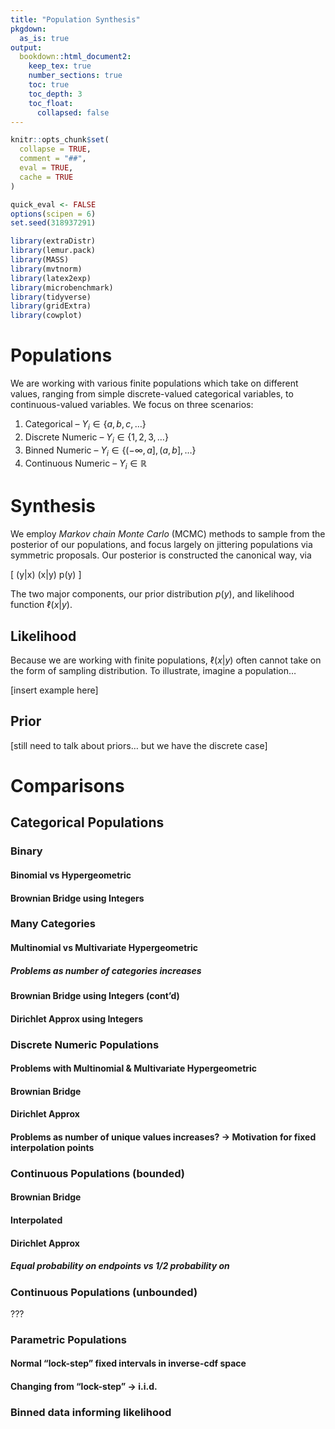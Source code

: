 ```yaml
---
title: "Population Synthesis"
pkgdown:
  as_is: true
output:
  bookdown::html_document2:
    keep_tex: true
    number_sections: true
    toc: true
    toc_depth: 3
    toc_float:
      collapsed: false
---
```


```r
knitr::opts_chunk$set(
  collapse = TRUE,
  comment = "##",
  eval = TRUE,
  cache = TRUE
)

quick_eval <- FALSE
options(scipen = 6)
set.seed(318937291)
```

```r
library(extraDistr)
library(lemur.pack)
library(MASS)
library(mvtnorm)
library(latex2exp)
library(microbenchmark)
library(tidyverse)
library(gridExtra)
library(cowplot)
```

# Populations

We are working with various finite populations which take on different values, ranging from simple discrete-valued categorical variables, to continuous-valued variables. We focus on three scenarios:

(1) Categorical -- $Y_i \in \{a, b, c, \dots\}$
(2) Discrete Numeric -- $Y_i \in \{1, 2, 3, \dots\}$
(3) Binned Numeric -- $Y_i \in \{(-\infty, a], (a, b], \dots\}$
(4) Continuous Numeric -- $Y_i \in \mathbb{R}$

# Synthesis

We employ *Markov chain Monte Carlo* (MCMC) methods to sample from the posterior of our populations, and focus largely on jittering populations via symmetric proposals. Our posterior is constructed the canonical way, via

\[
\pi(y|x) \propto \ell(x|y) p(y)
\]

The two major components, our prior distribution $p(y)$, and likelihood function $\ell(x|y)$.

## Likelihood

Because we are working with finite populations, $\ell(x|y)$ often cannot take on the form of sampling distribution. To illustrate, imagine a population...

[insert example here]

## Prior

[still need to talk about priors... but we have the discrete case]




# Comparisons

## Categorical Populations

### Binary

#### Binomial vs Hypergeometric

#### Brownian Bridge using Integers

### Many Categories

#### Multinomial vs Multivariate Hypergeometric

##### Problems as number of categories increases

#### Brownian Bridge using Integers (cont'd)

#### Dirichlet Approx using Integers

### Discrete Numeric Populations

#### Problems with Multinomial & Multivariate Hypergeometric

#### Brownian Bridge

#### Dirichlet Approx

#### Problems as number of unique values increases? -> Motivation for fixed interpolation points

### Continuous Populations (bounded)

#### Brownian Bridge

#### Interpolated

#### Dirichlet Approx

##### Equal probability on endpoints vs 1/2 probability on 

### Continuous Populations (unbounded)

???

### Parametric Populations

#### Normal "lock-step" fixed intervals in inverse-cdf space

#### Changing from "lock-step" -> i.i.d.

### Binned data informing likelihood




